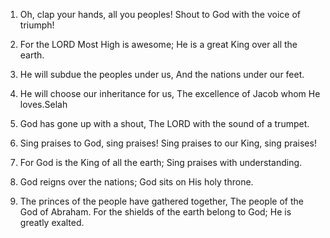 
1. Oh, clap your hands, all you peoples! Shout to God with the voice of triumph!

2. For the LORD Most High is awesome; He is a great King over all the earth.

3. He will subdue the peoples under us, And the nations under our feet.

4. He will choose our inheritance for us, The excellence of Jacob whom He loves.Selah

5. God has gone up with a shout, The LORD with the sound of a trumpet.

6. Sing praises to God, sing praises! Sing praises to our King, sing praises!

7. For God is the King of all the earth; Sing praises with understanding.

8. God reigns over the nations; God sits on His holy throne.

9. The princes of the people have gathered together, The people of the God of Abraham. For the shields of the earth belong to God; He is greatly exalted.


